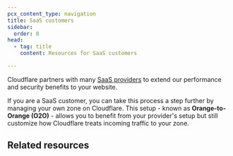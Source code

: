 ```yaml
---
pcx_content_type: navigation
title: SaaS customers
sidebar:
  order: 8
head:
  - tag: title
    content: Resources for SaaS customers

---
```



Cloudflare partners with many [SaaS providers](/cloudflare-for-platforms/cloudflare-for-saas/saas-customers/provider-guides/) to extend our performance and security benefits to your website.

If you are a SaaS customer, you can take this process a step further by managing your own zone on Cloudflare. This setup - known as **Orange-to-Orange (O2O)** - allows you to benefit from your provider's setup but still customize how Cloudflare treats incoming traffic to your zone.

## Related resources

<DirectoryListing />
